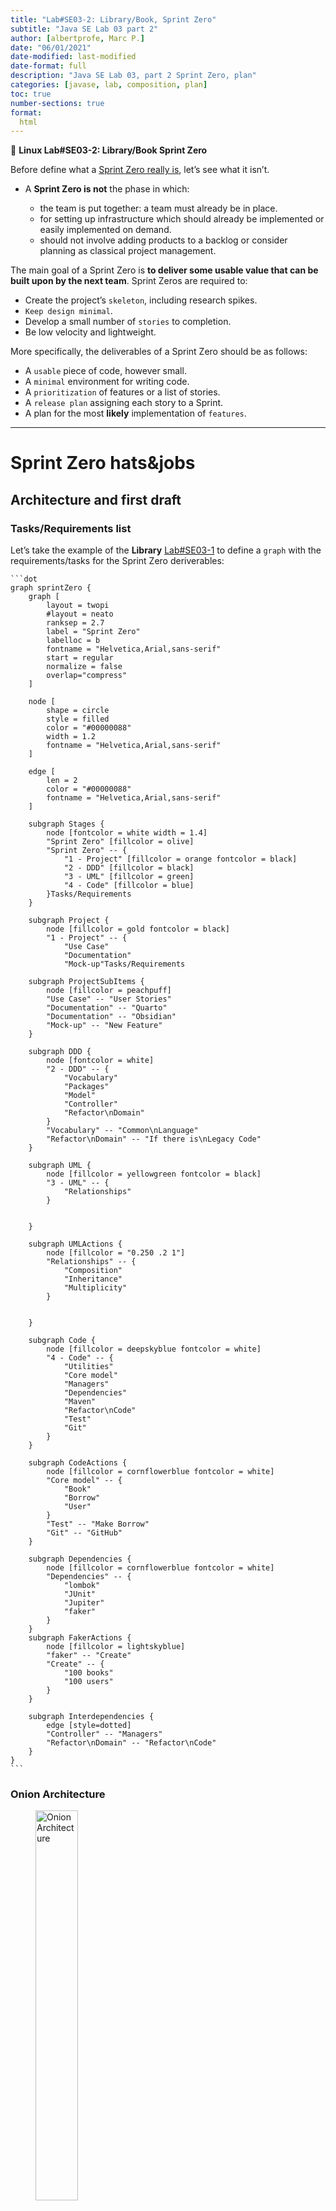 ```yaml
---
title: "Lab#SE03-2: Library/Book, Sprint Zero"
subtitle: "Java SE Lab 03 part 2"
author: [albertprofe, Marc P.]
date: "06/01/2021"
date-modified: last-modified
date-format: full
description: "Java SE Lab 03, part 2 Sprint Zero, plan"
categories: [javase, lab, composition, plan]
toc: true
number-sections: true
format:
  html
---
```


::: {.labs}
📘 **Linux Lab#SE03-2: Library/Book Sprint Zero**

Before define what a [Sprint Zero really is](https://www.bmc.com/blogs/sprint-zero/){.external}, let’s see what it isn’t.

- A **Sprint Zero is not** the phase in which:

    - the team is put together: a team must already be in place.
    - for setting up infrastructure which should already be implemented or easily implemented on demand.
    - should not involve adding products to a backlog or consider planning as classical project management.

The main goal of a Sprint Zero is **to deliver some usable value that can be built upon by the next team**. Sprint Zeros are required to:

- Create the project’s `skeleton`, including research spikes.
- `Keep design minimal`.
- Develop a small number of `stories` to completion.
- Be low velocity and lightweight.

More specifically, the deliverables of a Sprint Zero should be as follows:

- A `usable` piece of code, however small.
- A `minimal` environment for writing code.
- A `prioritization` of features or a list of stories.
- A `release plan` assigning each story to a Sprint.
- A plan for the most **likely** implementation of `features`.

:::

---

# Sprint Zero hats&jobs

## Architecture and first draft

### Tasks/Requirements list

Let's take the example of the **Library** [Lab#SE03-1](/javase/selab3-1.qmd) to define a `graph` with the requirements/tasks for the Sprint Zero deriverables:


::: {.column-page-right}


<div class="mermaidContent">

    ```dot
    graph sprintZero {
        graph [
            layout = twopi
            #layout = neato
            ranksep = 2.7
            label = "Sprint Zero"
            labelloc = b
            fontname = "Helvetica,Arial,sans-serif"
            start = regular
            normalize = false
            overlap="compress"
        ]

        node [
            shape = circle
            style = filled
            color = "#00000088"
            width = 1.2
            fontname = "Helvetica,Arial,sans-serif"
        ]

        edge [
            len = 2
            color = "#00000088"
            fontname = "Helvetica,Arial,sans-serif"
        ]
        
        subgraph Stages {
            node [fontcolor = white width = 1.4]
            "Sprint Zero" [fillcolor = olive]
            "Sprint Zero" -- {
                "1 - Project" [fillcolor = orange fontcolor = black]
                "2 - DDD" [fillcolor = black]
                "3 - UML" [fillcolor = green]
                "4 - Code" [fillcolor = blue]
            }Tasks/Requirements
        }

        subgraph Project {
            node [fillcolor = gold fontcolor = black]
            "1 - Project" -- {
                "Use Case"
                "Documentation"
                "Mock-up"Tasks/Requirements

        subgraph ProjectSubItems {
            node [fillcolor = peachpuff]
            "Use Case" -- "User Stories"
            "Documentation" -- "Quarto"
            "Documentation" -- "Obsidian"
            "Mock-up" -- "New Feature"
        }
        
        subgraph DDD {
            node [fontcolor = white]
            "2 - DDD" -- {
                "Vocabulary"
                "Packages"
                "Model"
                "Controller"
                "Refactor\nDomain"
            }
            "Vocabulary" -- "Common\nLanguage"
            "Refactor\nDomain" -- "If there is\nLegacy Code"
        }

        subgraph UML {
            node [fillcolor = yellowgreen fontcolor = black]
            "3 - UML" -- {
                "Relationships"
            }


        }

        subgraph UMLActions {
            node [fillcolor = "0.250 .2 1"]
            "Relationships" -- {
                "Composition"
                "Inheritance"
                "Multiplicity"
            }

            
        }
        
        subgraph Code {
            node [fillcolor = deepskyblue fontcolor = white]
            "4 - Code" -- {
                "Utilities"
                "Core model"
                "Managers"
                "Dependencies"
                "Maven"
                "Refactor\nCode"
                "Test"
                "Git"
            }
        }

        subgraph CodeActions {
            node [fillcolor = cornflowerblue fontcolor = white]
            "Core model" -- {
                "Book"
                "Borrow"
                "User"
            }
            "Test" -- "Make Borrow"
            "Git" -- "GitHub"
        }

        subgraph Dependencies {
            node [fillcolor = cornflowerblue fontcolor = white]
            "Dependencies" -- {
                "lombok"
                "JUnit"
                "Jupiter"
                "faker"
            }
        }
        subgraph FakerActions {
            node [fillcolor = lightskyblue]
            "faker" -- "Create"
            "Create" -- {
                "100 books"
                "100 users"
            }
        }

        subgraph Interdependencies {
            edge [style=dotted]
            "Controller" -- "Managers"
            "Refactor\nDomain" -- "Refactor\nCode"
        }
    }
    ```
</div>

:::


### Onion Architecture

![Onion Architecture](/images/javase/onion_architecture.jpg){width="40%"}


The layers are of [Onion Architecture](){.external} and sublayers are:

- `Infrastructure`, where our database, file system, or any external web service we depend on live.
- `Tests`: unit, integration, end-to-end. How we validate our business cases. 
- `User Interface`, how our users interact with the code we have built. - Application Services layer (sometimes known as the Transport/Access Layer). 
- `Domain Services` layer. In this layer is where the majority of our business logic lives, it carries out the operations to turn A into B, input into output, egg into chicken. 
- The core layer, the `Domain Model` layer which is the representation of the high level data objects we use.

---

![Library Project key-words sprint zero](/images/javase/libraryproject_board.jpg){ width="70%"}

[Sprint#6, dia 01/02 image Library Project](/ifcd0210/ifcd0210backlog-sprint.qmd#)

## Features: core use-case: ``user`` borrows a ``book``

### Use-Story

- [User story template and examples](https://www.atlassian.com/agile/project-management/user-stories){.external}


> As a **user**, I want to **borrow** a **book** with my ``documentId``, so that I may read and return it at due date that the system says. 

### Mock-up

```js
Options:
1- Make a Borrow
2- User Management
3- Book Management
4- Quit
Option?
'Borrow'
User?
'159742OPI'
Book?
'Anna Karenina'
Proceed, are your sure?
'Yes'
Borrow made, borrowId: RER7567, dueDate: 15/02/2023 
Options:
1- Make a Borrow
2- User Management
3- Book Management
4- Quit
Option?
'Quit'
```
### Menus

## Pieces of code

### UUID

The full form of ``UUID`` is ``Universally Unique Identifier``. A UUID represents a **128-bit value that is unique**. The standard representation of UUID uses hex digits.

For example:

```
3c0969ac-c6e3-40f2-9fc8-2a59b8987918
cb7125cc-d78a-4442-b21b-96ce9227ef51
```
- [Class UUID](https://docs.oracle.com/javase/8/docs/api/java/util/UUID.html){.external}

``` java
import java.util.UUID;

    public static String createId() {Limit Your Availability

        UUID uuid = UUID.randomUUID();
        System.out.println("UUID generated - " + uuid);
        System.out.println("UUID Version - " + uuid.version());
        String id = uuid.toString();

        return id;

    }
```
### ``BorrowManager`` class


### faker ``Users`` and ``Books``


## Tests

### `borrow` object test

### make a borrow test

## UML

## Domains & Tree

![Folder tree LibraryProject](/images/javase/libraryProjectTree.png){width="40%"}


<!--- navLinks -->
<br><br>
<div class=row>
<br>
<div class='column left previous'>
<br>
[{{< fa solid arrow-left >}} Lab#SE02-4: Movie/Review, interactivity and coupling](/javase/selab2-4.qmd)
<br>
</div>
<br>
<div class='column center'>
<br>
[{{< fa solid arrow-up >}} top](#top)
<br>
</div>
<br>
<div class='column right next'>
<br>
[Java SE Resources  {{< fa solid arrow-right >}}](/javase/resources.qmd)
<br>
</div>
<br>
</div>
